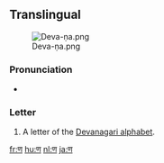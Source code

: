 {{also|प}}
==Translingual==
[[File:Deva-ṇa.png|thumb]]

===Pronunciation===
* {{IPA|/ɳə/|lang=mul}} {{i|may vary by language}}

===Letter===
{{mul-deva|ṇa}}

# A letter of the [[Devanagari alphabet]].

[[fr:ण]]
[[hu:ण]]
[[nl:ण]]
[[ja:ण]]